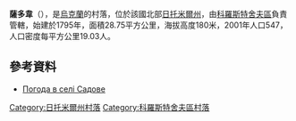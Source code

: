{{coord|50|26|15|N|29|1|55|E|scale:30000|display=title}}

'''薩多韋'''（{{lang-uk|Садове}}），是[[烏克蘭|烏克蘭]]的村落，位於該國北部[[日托米爾州|日托米爾州]]，由[[科羅斯特舍夫區|科羅斯特舍夫區]]負責管轄，始建於1795年，面積28.75平方公里，海拔高度180米，2001年人口547，人口密度每平方公里19.03人。

==參考資料==
* [http://weather.in.ua/ua/zhitomirskaja/23164 Погода в селі Садове] {{Wayback|url=http://weather.in.ua/ua/zhitomirskaja/23164 |date=20111219130216 }}

{{DEFAULTSORT:Садове}}
[[Category:日托米爾州村落|Category:日托米爾州村落]]
[[Category:科羅斯特舍夫區村落|Category:科羅斯特舍夫區村落]]


{{Zhytomyr-geo-stub}}